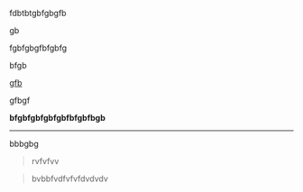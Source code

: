 fdbtbtgbfgbgfb

gb

fgbfgbgfbfgbfg

bfgb

<u>gfb</u>

gfbgf

**bfgbfgbfgbfgbfbfgbfbgb**

***

bbbgbg

> rvfvfvv

> bvbbfvdfvfvfdvdvdv